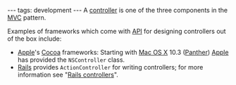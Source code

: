 ---
tags: development
---
A [[controller]] is one of the three components in the [[MVC]] pattern.

Examples of frameworks which come with [[API]] for designing controllers out of the box include:

* [[Apple]]'s [[Cocoa]] frameworks: Starting with [[Mac OS X]] 10.3 ([[Panther]]) [[Apple]] has provided the <tt>NSController</tt> class.
* [[Rails]] provides <tt>ActionController</tt> for writing controllers; for more information see "[[Rails controllers]]".
